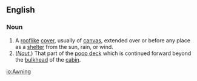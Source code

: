 ==English==
===Noun===
#A [[roof]]like [[cover]], usually of [[canvas]], extended over or before any place as a [[shelter]] from the sun, rain, or wind.
#(''[[nautical|Naut.]]'') That part of the [[poop deck]] which is continued forward beyond the [[bulkhead]] of the [[cabin]].

[[io:Awning]]